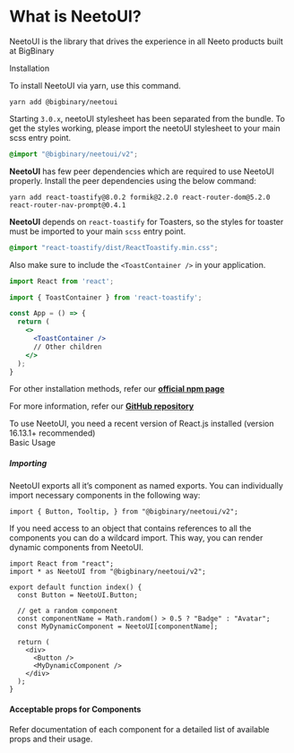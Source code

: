 
<Meta title="Introduction" />

<style>{`
  .subheading {
    --mediumdark: '#999999';
    font-weight: 900;
    font-size: 13px;
    color: #999;
    letter-spacing: 2px;
    line-height: 24px;
    text-transform: uppercase;
    margin-bottom: 12px;
    margin-top: 40px;
  }

  .tip {
    display: inline-block;
    border-radius: 1em;
    font-size: 11px;
    line-height: 12px;
    font-weight: 700;
    background: #2f3941;
    color: #fff;
    padding: 4px 12px;
    margin-right: 10px;
    vertical-align: top;
  }

  .tip-wrapper {
    font-size: 13px;
    line-height: 20px;
    margin-top: 40px;
    margin-bottom: 40px;
  }

  .tip-wrapper code {
    font-size: 12px;
    display: inline-block;
  }
`}</style>

# What is NeetoUI?

NeetoUI is the library that drives the experience in all Neeto products built at BigBinary

<div className="subheading">Installation</div>

To install NeetoUI via yarn, use this command.

```
yarn add @bigbinary/neetoui
```

Starting `3.0.x`, neetoUI stylesheet has been separated from the bundle. To get the styles working, please import the neetoUI stylesheet to your main scss entry point.

```scss
@import "@bigbinary/neetoui/v2";
```

**NeetoUI** has few peer dependencies which are required to use NeetoUI properly. Install the peer dependencies using the below command:

```
yarn add react-toastify@8.0.2 formik@2.2.0 react-router-dom@5.2.0 react-router-nav-prompt@0.4.1
```

**NeetoUI** depends on `react-toastify` for Toasters, so the styles for toaster must be imported to your main `scss` entry point.

```scss
@import "react-toastify/dist/ReactToastify.min.css";
```

Also make sure to include the `<ToastContainer />` in your application.

```jsx
import React from 'react';

import { ToastContainer } from 'react-toastify';

const App = () => {
  return (
    <>
      <ToastContainer />
      // Other children
    </>
  );
}
```

For other installation methods, refer our [**official npm page**](https://www.npmjs.com/package/@bigbinary/neetoui)

For more information, refer our [**GitHub repository**](https://github.com/bigbinary/neeto-ui)

<div className="tip-wrapper">
  <span className="tip">
    To use NeetoUI, you need a recent version of React.js installed (version
    16.13.1+ recommended)
  </span>
</div>

<div className="subheading">Basic Usage</div>

##### Importing

NeetoUI exports all it’s component as named exports. You can individually import necessary components in the following way:

```
import { Button, Tooltip, } from "@bigbinary/neetoui/v2";
```

If you need access to an object that contains references to all the components you can do a wildcard import. This way, you can render dynamic components from NeetoUI.

```
import React from "react";
import * as NeetoUI from "@bigbinary/neetoui/v2";

export default function index() {
  const Button = NeetoUI.Button;

  // get a random component
  const componentName = Math.random() > 0.5 ? "Badge" : "Avatar";
  const MyDynamicComponent = NeetoUI[componentName];

  return (
    <div>
      <Button />
      <MyDynamicComponent />
    </div>
  );
}
```

#### Acceptable props for Components

Refer documentation of each component for a detailed list of available props and their usage.
